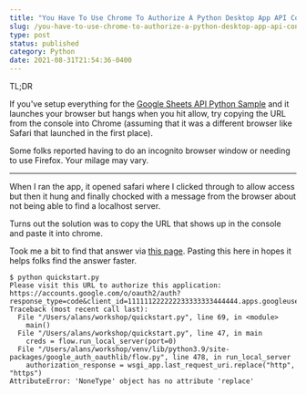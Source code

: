```yaml
---
title: "You Have To Use Chrome To Authorize A Python Desktop App API Connection To Google Sheets"
slug: /you-have-to-use-chrome-to-authorize-a-python-desktop-app-api-connection-to-google-sheets
type: post
status: published
category: Python
date: 2021-08-31T21:54:36-0400
---
```


TL;DR

If you've setup everything for the [Google Sheets API Python Sample](https://developers.google.com/sheets/api/quickstart/python) and it launches your browser but hangs when you hit allow, try copying the URL from the console into Chrome (assuming that it was a different browser like Safari that launched in the first place).

Some folks reported having to do an incognito browser window or needing to use Firefox. Your milage may vary.

---


When I ran the app, it opened safari where I clicked through to allow access but then it hung and finally chocked with a message from the browser about not being able to find a localhost server. 

Turns out the solution was to copy the URL that shows up in the console and paste it into chrome. 

Took me a bit to find that answer via [this page](https://github.com/googleworkspace/python-samples/issues/88). Pasting this here in hopes it helps folks find the answer faster. 


```
$ python quickstart.py
Please visit this URL to authorize this application: https://accounts.google.com/o/oauth2/auth?response_type=code&client_id=111111222222233333333444444.apps.googleusercontent.com&redirect_uri=http%3A%2F%2Flocalhost%3A55493%2F&scope=https%3A%2F%2Fwww.googleapis.com%2Fauth%2Fspreadsheets.readonly&state=1111122223334444455555&access_type=offline
Traceback (most recent call last):
  File "/Users/alans/workshop/quickstart.py", line 69, in <module>
    main()
  File "/Users/alans/workshop/quickstart.py", line 47, in main
    creds = flow.run_local_server(port=0)
  File "/Users/alans/workshop/venv/lib/python3.9/site-packages/google_auth_oauthlib/flow.py", line 478, in run_local_server
    authorization_response = wsgi_app.last_request_uri.replace("http", "https")
AttributeError: 'NoneType' object has no attribute 'replace'
```

